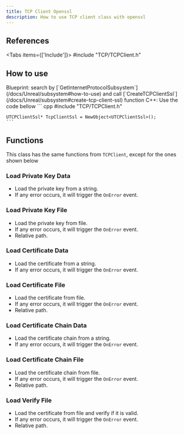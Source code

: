 ```yaml
---
title: TCP Client Openssl
description: How to use TCP client class with openssl
---
```



## References
 
<Tabs items={['Include']}>
    <Tab value="Include">#include "TCP/TCPClient.h"</Tab>
</Tabs>

## How to use

<Steps>
  <Step>
    Blueprint: search by [`GetInternetProtocolSubsystem`](/docs/Unreal/subsystem#how-to-use) and call [`CreateTCPClientSsl`](/docs/Unreal/subsystem#create-tcp-client-ssl) function
  </Step>
  <Step>
    C++: Use the code bellow
    ``` cpp
    #include "TCP/TCPClient.h"

    UTCPClientSsl* TcpClientSsl = NewObject<UTCPClientSsl>();
    ```
  </Step>
</Steps>

## Functions

This class has the same functions from ```TCPClient```, except for the ones shown below

### Load Private Key Data

* Load the private key from a string.
* If any error occurs, it will trigger the ```OnError``` event.

<ImageZoom src="/img/client-side/tcp/ssl/loadkeydata.png" width={230} height={134} />

### Load Private Key File

* Load the private key from file.
* If any error occurs, it will trigger the ```OnError``` event.
* Relative path.

<ImageZoom src="/img/client-side/tcp/ssl/loadkeyfile.png" width={230} height={134} />

### Load Certificate Data

* Load the certificate from a string.
* If any error occurs, it will trigger the ```OnError``` event.

<ImageZoom src="/img/client-side/tcp/ssl/loadcertificatedata.png" width={232} height={134} />

### Load Certificate File

* Load the certificate from file.
* If any error occurs, it will trigger the ```OnError``` event.
* Relative path.

<ImageZoom src="/img/client-side/tcp/ssl/loadcertificatefile.png" width={230} height={134} />

### Load Certificate Chain Data

* Load the certificate chain from a string.
* If any error occurs, it will trigger the ```OnError``` event.

<ImageZoom src="/img/client-side/tcp/ssl/loadcertificatechaindata.png" width={232} height={134} />

### Load Certificate Chain File

* Load the certificate chain from file.
* If any error occurs, it will trigger the ```OnError``` event.
* Relative path.

<ImageZoom src="/img/client-side/tcp/ssl/loadcertificatechainfile.png" width={230} height={134} />

### Load Verify File

* Load the certificate from file and verify if it is valid.
* If any error occurs, it will trigger the ```OnError``` event.
* Relative path.

<ImageZoom src="/img/client-side/tcp/ssl/loadverifyfile.png" width={230} height={134} />